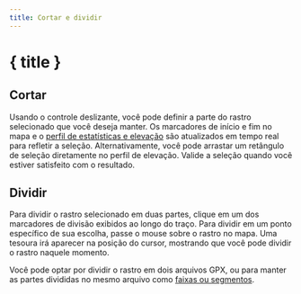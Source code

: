 ```yaml
---
title: Cortar e dividir
---
```


<script>
</script>

# <ScissorsIcon size="24" class="inline-block" style="margin-bottom: 5px" /> { title }

## Cortar

Usando o controle deslizante, você pode definir a parte do rastro selecionado que você deseja manter.
Os marcadores de início e fim no mapa e o [perfil de estatísticas e elevação](../files-and-stats) são atualizados em tempo real para refletir a seleção.
Alternativamente, você pode arrastar um retângulo de seleção diretamente no perfil de elevação.
Valide a seleção quando você estiver satisfeito com o resultado.

<div class="flex flex-row justify-center">
    <Scissors class="text-foreground p-3 border rounded-md shadow-lg" />
</div>

## Dividir

Para dividir o rastro selecionado em duas partes, clique em um dos marcadores de divisão exibidos ao longo do traço.
Para dividir em um ponto específico de sua escolha, passe o mouse sobre o rastro no mapa.
Uma tesoura irá aparecer na posição do cursor, mostrando que você pode dividir o rastro naquele momento.

Você pode optar por dividir o rastro em dois arquivos GPX, ou para manter as partes divididas no mesmo arquivo como [faixas ou segmentos](../gpx).

<DocsImage img="tools/split" alt="Hovering over the selected trace turns your cursor into scissors." />
